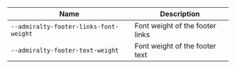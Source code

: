 
| Name | Description |
| --- | --- |
| `--admiralty-footer-links-font-weight` | Font weight of the footer links |
| `--admiralty-footer-text-weight` | Font weight of the footer text |


